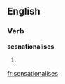 ==English==

===Verb===
'''sesnationalises'''

# {{British}} {{third-person singular of|[[sensationalise]]}}

[[fr:sensationalises]]